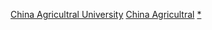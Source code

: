 {{catmore|中國農業大學}}

[[Category:北京高校校友|China Agricultral University]]
[[Category:中華人民共和國農業大學校友|China Agricultral]]
[[Category:中国农业大学|*]]